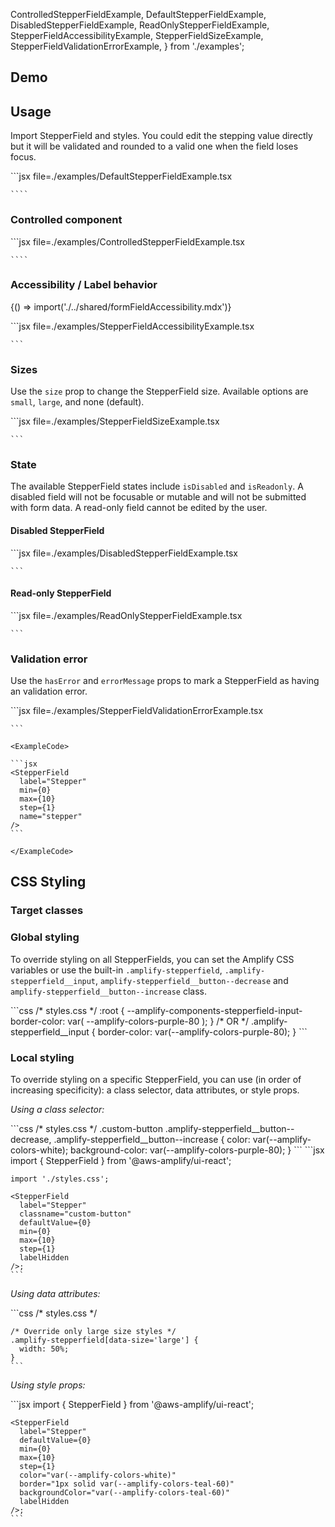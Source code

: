 
  ControlledStepperFieldExample,
  DefaultStepperFieldExample,
  DisabledStepperFieldExample,
  ReadOnlyStepperFieldExample,
  StepperFieldAccessibilityExample,
  StepperFieldSizeExample,
  StepperFieldValidationErrorExample,
} from './examples';

## Demo

<StepperFieldDemo />

## Usage

Import StepperField and styles. You could edit the stepping value directly but it will be validated and rounded to a valid one when the field loses focus.

<Example>
  <DefaultStepperFieldExample />

  <ExampleCode>
    ```jsx file=./examples/DefaultStepperFieldExample.tsx

    ````

  </ExampleCode>
</Example>

### Controlled component

<Example>
  <ControlledStepperFieldExample />
  <ExampleCode>
    ```jsx file=./examples/ControlledStepperFieldExample.tsx

    ````

  </ExampleCode>
</Example>

### Accessibility / Label behavior

<Fragment>{() => import('./../shared/formFieldAccessibility.mdx')}</Fragment>

<Example>
  <StepperFieldAccessibilityExample />
  <ExampleCode>
    ```jsx file=./examples/StepperFieldAccessibilityExample.tsx

    ```

  </ExampleCode>
</Example>

### Sizes

Use the `size` prop to change the StepperField size. Available options are `small`, `large`, and none (default).

<Example>
  <StepperFieldSizeExample />
  <ExampleCode>
    ```jsx file=./examples/StepperFieldSizeExample.tsx

    ```

  </ExampleCode>
</Example>

### State

The available StepperField states include `isDisabled` and `isReadonly`. A disabled field will not be focusable or mutable and will not be submitted with form data. A read-only field cannot be edited by the user.

#### Disabled StepperField

<Example>
  <DisabledStepperFieldExample />
  <ExampleCode>
    ```jsx file=./examples/DisabledStepperFieldExample.tsx

    ```

  </ExampleCode>
</Example>

#### Read-only StepperField

<Example>
  <ReadOnlyStepperFieldExample />
  <ExampleCode>
    ```jsx file=./examples/ReadOnlyStepperFieldExample.tsx

    ```

  </ExampleCode>
</Example>

### Validation error

Use the `hasError` and `errorMessage` props to mark a StepperField as having an validation error.

<Example>
  <StepperFieldValidationErrorExample />
    <ExampleCode>
    ```jsx file=./examples/StepperFieldValidationErrorExample.tsx

    ```

  </ExampleCode>
</Example>

<NativeHtmlElement component="StepperField" link="input" element="<input>">
  <Example>
    <StepperField
      label="Stepper"
      min={0}
      max={10}
      step={1}
      name="stepper"
    />

    <ExampleCode>

    ```jsx
    <StepperField
      label="Stepper"
      min={0}
      max={10}
      step={1}
      name="stepper"
    />
    ```

    </ExampleCode>

  </Example>
</NativeHtmlElement>

## CSS Styling

### Target classes

<ComponentClassTable componentName="StepperField" />

### Global styling

To override styling on all StepperFields, you can set the Amplify CSS variables or use the built-in `.amplify-stepperfield`, `.amplify-stepperfield__input`, `amplify-stepperfield__button--decrease` and `amplify-stepperfield__button--increase` class.

<Example>
  <StepperField
    label="Stepper"
    className="global-styling-example"
    defaultValue={0}
    min={0}
    max={10}
    step={1}
    labelHidden
  />

  <ExampleCode>
    ```css
    /* styles.css */
    :root {
      --amplify-components-stepperfield-input-border-color: var(
        --amplify-colors-purple-80
      );
    }
    /* OR */
    .amplify-stepperfield__input {
      border-color: var(--amplify-colors-purple-80);
    }
    ```
  </ExampleCode>
</Example>

### Local styling

To override styling on a specific StepperField, you can use (in order of increasing specificity): a class selector, data attributes, or style props.

_Using a class selector:_

<Example>
  <StepperField
    label="Stepper"
    className="custom-button"
    defaultValue={0}
    min={0}
    max={10}
    step={1}
    labelHidden
  />
  <ExampleCode>
    ```css
    /* styles.css */
    .custom-button .amplify-stepperfield__button--decrease,
    .amplify-stepperfield__button--increase {
      color: var(--amplify-colors-white);
      background-color: var(--amplify-colors-purple-80);
    }
    ```
  </ExampleCode>
  <ExampleCode>
    ```jsx
    import { StepperField } from '@aws-amplify/ui-react';

    import './styles.css';

    <StepperField
      label="Stepper"
      classname="custom-button"
      defaultValue={0}
      min={0}
      max={10}
      step={1}
      labelHidden
    />;
    ```

  </ExampleCode>
</Example>

_Using data attributes:_

<Example>
  <StepperField
    label="Stepper"
    className="data-attribute-large-size"
    defaultValue={0}
    min={0}
    max={10}
    size="large"
    step={1}
    labelHidden
  />
  <ExampleCode>
    ```css
    /* styles.css */

    /* Override only large size styles */
    .amplify-stepperfield[data-size='large'] {
      width: 50%;
    }
    ```

  </ExampleCode>
</Example>

_Using style props:_

<Example>
  <StepperField
    label="Stepper"
    defaultValue={0}
    min={0}
    max={10}
    step={1}
    backgroundColor="var(--amplify-colors-teal-60)"
    border="1px solid var(--amplify-colors-teal-60)"
    color="var(--amplify-colors-white)"
    labelHidden
  />
  <ExampleCode>
    ```jsx
    import { StepperField } from '@aws-amplify/ui-react';

    <StepperField
      label="Stepper"
      defaultValue={0}
      min={0}
      max={10}
      step={1}
      color="var(--amplify-colors-white)"
      border="1px solid var(--amplify-colors-teal-60)"
      backgroundColor="var(--amplify-colors-teal-60)"
      labelHidden
    />;
    ```

  </ExampleCode>
</Example>
